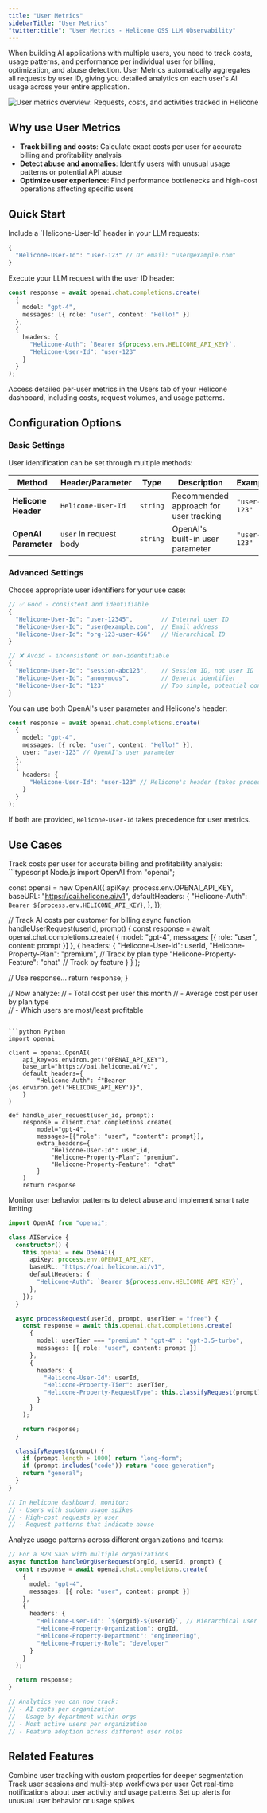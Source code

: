 ```yaml
---
title: "User Metrics"
sidebarTitle: "User Metrics"
"twitter:title": "User Metrics - Helicone OSS LLM Observability"
---
```



When building AI applications with multiple users, you need to track costs, usage patterns, and performance per individual user for billing, optimization, and abuse detection. User Metrics automatically aggregates all requests by user ID, giving you detailed analytics on each user's AI usage across your entire application.

<Frame caption="See user metrics such as the number of requests, costs, and activities.">
  <img
    src="/images/user-metrics/example-user-metric.png"
    alt="User metrics overview: Requests, costs, and activities tracked in Helicone"
  />
</Frame>

## Why use User Metrics

- **Track billing and costs**: Calculate exact costs per user for accurate billing and profitability analysis
- **Detect abuse and anomalies**: Identify users with unusual usage patterns or potential API abuse
- **Optimize user experience**: Find performance bottlenecks and high-cost operations affecting specific users

## Quick Start

<Steps>
<Step title="Add user identification">
Include a `Helicone-User-Id` header in your LLM requests:

```typescript
{
  "Helicone-User-Id": "user-123" // Or email: "user@example.com"
}
```
</Step>

<Step title="Make your request">
Execute your LLM request with the user ID header:

```typescript
const response = await openai.chat.completions.create(
  {
    model: "gpt-4",
    messages: [{ role: "user", content: "Hello!" }]
  },
  {
    headers: {
      "Helicone-Auth": `Bearer ${process.env.HELICONE_API_KEY}`,
      "Helicone-User-Id": "user-123"
    }
  }
);
```
</Step>

<Step title="View user analytics">
Access detailed per-user metrics in the Users tab of your Helicone dashboard, including costs, request volumes, and usage patterns.
</Step>
</Steps>

## Configuration Options

### Basic Settings

User identification can be set through multiple methods:

| Method | Header/Parameter | Type | Description | Example |
|--------|------------------|------|-------------|----------|
| **Helicone Header** | `Helicone-User-Id` | `string` | Recommended approach for user tracking | `"user-123"` |
| **OpenAI Parameter** | `user` in request body | `string` | OpenAI's built-in user parameter | `"user-123"` |

### Advanced Settings

<AccordionGroup>
<Accordion title="User ID Best Practices">
Choose appropriate user identifiers for your use case:

```typescript
// ✅ Good - consistent and identifiable
{
  "Helicone-User-Id": "user-12345",        // Internal user ID
  "Helicone-User-Id": "user@example.com",  // Email address
  "Helicone-User-Id": "org-123-user-456"   // Hierarchical ID
}

// ❌ Avoid - inconsistent or non-identifiable
{
  "Helicone-User-Id": "session-abc123",    // Session ID, not user ID
  "Helicone-User-Id": "anonymous",         // Generic identifier
  "Helicone-User-Id": "123"                // Too simple, potential conflicts
}
```
</Accordion>

<Accordion title="Multiple Identification Methods">
You can use both OpenAI's user parameter and Helicone's header:

```typescript
const response = await openai.chat.completions.create(
  {
    model: "gpt-4",
    messages: [{ role: "user", content: "Hello!" }],
    user: "user-123" // OpenAI's user parameter
  },
  {
    headers: {
      "Helicone-User-Id": "user-123" // Helicone's header (takes precedence)
    }
  }
);
```

<Note>If both are provided, `Helicone-User-Id` takes precedence for user metrics.</Note>
</Accordion>
</AccordionGroup>

## Use Cases

<Tabs>
<Tab title="SaaS Billing & Analytics">
Track costs per user for accurate billing and profitability analysis:

<CodeGroup>
```typescript Node.js
import OpenAI from "openai";

const openai = new OpenAI({
  apiKey: process.env.OPENAI_API_KEY,
  baseURL: "https://oai.helicone.ai/v1",
  defaultHeaders: {
    "Helicone-Auth": `Bearer ${process.env.HELICONE_API_KEY}`,
  },
});

// Track AI costs per customer for billing
async function handleUserRequest(userId, prompt) {
  const response = await openai.chat.completions.create(
    {
      model: "gpt-4",
      messages: [{ role: "user", content: prompt }]
    },
    {
      headers: {
        "Helicone-User-Id": userId,
        "Helicone-Property-Plan": "premium", // Track by plan type
        "Helicone-Property-Feature": "chat" // Track by feature
      }
    }
  );
  
  // Use response...
  return response;
}

// Now analyze:
// - Total cost per user this month
// - Average cost per user by plan type  
// - Which users are most/least profitable
```

```python Python
import openai

client = openai.OpenAI(
    api_key=os.environ.get("OPENAI_API_KEY"),
    base_url="https://oai.helicone.ai/v1",
    default_headers={
        "Helicone-Auth": f"Bearer {os.environ.get('HELICONE_API_KEY')}",
    }
)

def handle_user_request(user_id, prompt):
    response = client.chat.completions.create(
        model="gpt-4",
        messages=[{"role": "user", "content": prompt}],
        extra_headers={
            "Helicone-User-Id": user_id,
            "Helicone-Property-Plan": "premium",
            "Helicone-Property-Feature": "chat"
        }
    )
    return response
```
</CodeGroup>
</Tab>

<Tab title="Abuse Detection & Rate Limiting">
Monitor user behavior patterns to detect abuse and implement smart rate limiting:

```typescript
import OpenAI from "openai";

class AIService {
  constructor() {
    this.openai = new OpenAI({
      apiKey: process.env.OPENAI_API_KEY,
      baseURL: "https://oai.helicone.ai/v1",
      defaultHeaders: {
        "Helicone-Auth": `Bearer ${process.env.HELICONE_API_KEY}`,
      },
    });
  }

  async processRequest(userId, prompt, userTier = "free") {
    const response = await this.openai.chat.completions.create(
      {
        model: userTier === "premium" ? "gpt-4" : "gpt-3.5-turbo",
        messages: [{ role: "user", content: prompt }]
      },
      {
        headers: {
          "Helicone-User-Id": userId,
          "Helicone-Property-Tier": userTier,
          "Helicone-Property-RequestType": this.classifyRequest(prompt)
        }
      }
    );

    return response;
  }

  classifyRequest(prompt) {
    if (prompt.length > 1000) return "long-form";
    if (prompt.includes("code")) return "code-generation";
    return "general";
  }
}

// In Helicone dashboard, monitor:
// - Users with sudden usage spikes
// - High-cost requests by user
// - Request patterns that indicate abuse
```
</Tab>

<Tab title="Multi-Tenant Application Analytics">
Analyze usage patterns across different organizations and teams:

```typescript
// For a B2B SaaS with multiple organizations
async function handleOrgUserRequest(orgId, userId, prompt) {
  const response = await openai.chat.completions.create(
    {
      model: "gpt-4",
      messages: [{ role: "user", content: prompt }]
    },
    {
      headers: {
        "Helicone-User-Id": `${orgId}-${userId}`, // Hierarchical user ID
        "Helicone-Property-Organization": orgId,
        "Helicone-Property-Department": "engineering",
        "Helicone-Property-Role": "developer"
      }
    }
  );

  return response;
}

// Analytics you can now track:
// - AI costs per organization
// - Usage by department within orgs
// - Most active users per organization
// - Feature adoption across different user roles
```
</Tab>
</Tabs>

## Related Features

<CardGroup cols={2}>
<Card title="Custom Properties" icon="tag" href="/features/advanced-usage/custom-properties">
Combine user tracking with custom properties for deeper segmentation
</Card>

<Card title="Sessions" icon="link" href="/features/sessions">
Track user sessions and multi-step workflows per user
</Card>

<Card title="Webhooks" icon="webhook" href="/features/webhooks">
Get real-time notifications about user activity and usage patterns
</Card>

<Card title="Alerts" icon="bell" href="/features/alerts">
Set up alerts for unusual user behavior or usage spikes
</Card>
</CardGroup>

<QuestionsSection />
